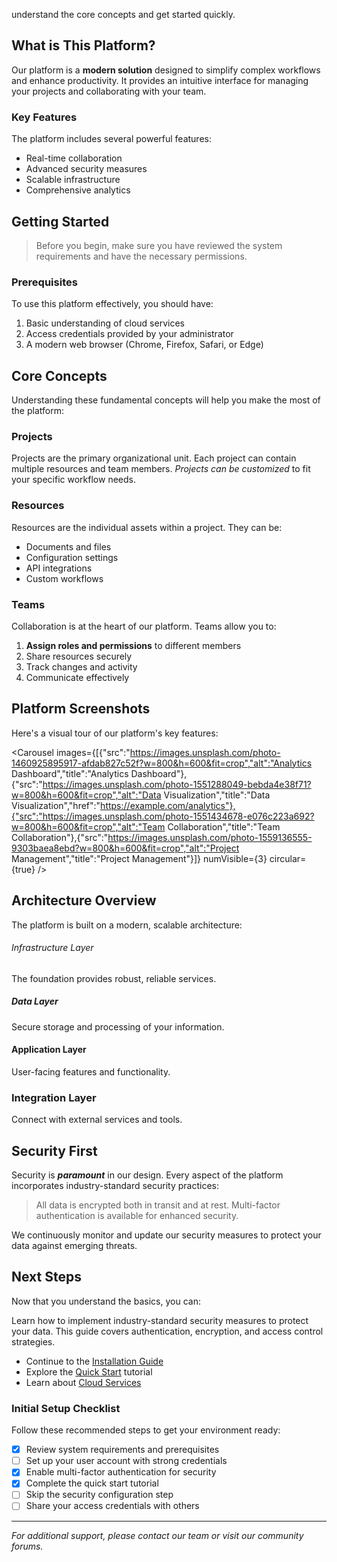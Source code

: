 understand the core concepts and get started quickly.

## What is This Platform?

Our platform is a **modern solution** designed to simplify complex workflows and enhance productivity. It provides an intuitive interface for managing your projects and collaborating with your team.

### Key Features

The platform includes several powerful features:

* Real-time collaboration
* Advanced security measures
* Scalable infrastructure
* Comprehensive analytics

## Getting Started

> Before you begin, make sure you have reviewed the system requirements and have the necessary permissions.

### Prerequisites

To use this platform effectively, you should have:

1. Basic understanding of cloud services
2. Access credentials provided by your administrator
3. A modern web browser (Chrome, Firefox, Safari, or Edge)

## Core Concepts

Understanding these fundamental concepts will help you make the most of the platform:

### Projects

Projects are the primary organizational unit. Each project can contain multiple resources and team members. *Projects can be customized* to fit your specific workflow needs.

### Resources

Resources are the individual assets within a project. They can be:

* Documents and files
* Configuration settings
* API integrations
* Custom workflows

### Teams

Collaboration is at the heart of our platform. Teams allow you to:

1. **Assign roles and permissions** to different members
2. Share resources securely
3. Track changes and activity
4. Communicate effectively

## Platform Screenshots

Here's a visual tour of our platform's key features:

<Carousel images={[{"src":"https://images.unsplash.com/photo-1460925895917-afdab827c52f?w=800&h=600&fit=crop","alt":"Analytics Dashboard","title":"Analytics Dashboard"},{"src":"https://images.unsplash.com/photo-1551288049-bebda4e38f71?w=800&h=600&fit=crop","alt":"Data Visualization","title":"Data Visualization","href":"https://example.com/analytics"},{"src":"https://images.unsplash.com/photo-1551434678-e076c223a692?w=800&h=600&fit=crop","alt":"Team Collaboration","title":"Team Collaboration"},{"src":"https://images.unsplash.com/photo-1559136555-9303baea8ebd?w=800&h=600&fit=crop","alt":"Project Management","title":"Project Management"}]} numVisible={3} circular={true} />

## Architecture Overview

The platform is built on a modern, scalable architecture:

###### Infrastructure Layer

The foundation provides robust, reliable services.

##### Data Layer

Secure storage and processing of your information.

#### Application Layer

User-facing features and functionality.

### Integration Layer

Connect with external services and tools.

## Security First

Security is ***paramount*** in our design. Every aspect of the platform incorporates industry-standard security practices:

> All data is encrypted both in transit and at rest. Multi-factor authentication is available for enhanced security.

We continuously monitor and update our security measures to protect your data against emerging threats.

## Next Steps

Now that you understand the basics, you can:

<Card title="Security Best Practices" icon="pi pi-shield" href="/v1.0.0/documentation/core_features/security_configuration">
  Learn how to implement industry-standard security measures to protect your data. This guide covers authentication, encryption, and access control strategies.
</Card>

* Continue to the [Installation Guide](/v1.0.0/documentation/getting_started/installation)
* Explore the [Quick Start](/v1.0.0/documentation/getting_started/quick_start) tutorial
* Learn about [Cloud Services](/v1.0.0/documentation/core_features/cloud_services)

### Initial Setup Checklist

Follow these recommended steps to get your environment ready:

* [x] Review system requirements and prerequisites
* [ ] Set up your user account with strong credentials
* [x] Enable multi-factor authentication for security
* [x] Complete the quick start tutorial
* [ ] Skip the security configuration step
* [ ] Share your access credentials with others

***

*For additional support, please contact our team or visit our community forums.*
